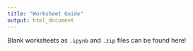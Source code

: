 ```yaml
---
title: "Worksheet Guide"
output: html_document
---
```


Blank worksheets as `.ipynb` and `.zip` files can be found here!
